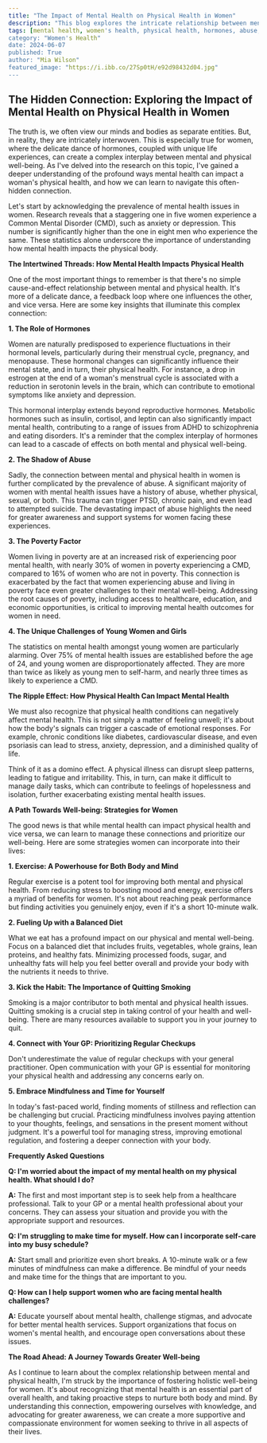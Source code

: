 ```yaml
---
title: "The Impact of Mental Health on Physical Health in Women"
description: "This blog explores the intricate relationship between mental and physical health in women, highlighting how mental health issues can impact physical well-being. It delves into factors like hormonal fluctuations, abuse, poverty, and the unique challenges faced by young women."
tags: [mental health, women's health, physical health, hormones, abuse, poverty, young women, well-being, self-care, stress, anxiety, depression]
category: "Women's Health"
date: 2024-06-07
published: True
author: "Mia Wilson"
featured_image: "https://i.ibb.co/27Sp0tH/e92d98432d04.jpg"
---
```


## The Hidden Connection:  Exploring the Impact of Mental Health on Physical Health in Women

The truth is, we often view our minds and bodies as separate entities.  But, in reality, they are intricately interwoven.  This is especially true for women, where the delicate dance of hormones, coupled with unique life experiences, can create a complex interplay between mental and physical well-being. As I've delved into the research on this topic, I've gained a deeper understanding of the profound ways mental health can impact a woman's physical health, and how we can learn to navigate this often-hidden connection. 

Let's start by acknowledging the prevalence of mental health issues in women. Research reveals that a staggering one in five women experience a Common Mental Disorder (CMD), such as anxiety or depression.  This number is significantly higher than the one in eight men who experience the same. These statistics alone underscore the importance of understanding how mental health impacts the physical body. 

**The Intertwined Threads: How Mental Health Impacts Physical Health**

One of the most important things to remember is that there's no simple cause-and-effect relationship between mental and physical health.  It's more of a delicate dance, a feedback loop where one influences the other, and vice versa.  Here are some key insights that illuminate this complex connection: 

**1. The Role of Hormones**

Women are naturally predisposed to experience fluctuations in their hormonal levels, particularly during their menstrual cycle, pregnancy, and menopause.  These hormonal changes can significantly influence their mental state, and in turn, their physical health.  For instance, a drop in estrogen at the end of a woman's menstrual cycle is associated with a reduction in serotonin levels in the brain, which can contribute to emotional symptoms like anxiety and depression. 

This hormonal interplay extends beyond reproductive hormones.  Metabolic hormones such as insulin, cortisol, and leptin can also significantly impact mental health, contributing to a range of issues from ADHD to schizophrenia and eating disorders.  It's a reminder that the complex interplay of hormones can lead to a cascade of effects on both mental and physical well-being. 

**2. The Shadow of Abuse**

Sadly, the connection between mental and physical health in women is further complicated by the prevalence of abuse.  A significant majority of women with mental health issues have a history of abuse, whether physical, sexual, or both.  This trauma can trigger PTSD, chronic pain, and even lead to attempted suicide.  The devastating impact of abuse highlights the need for greater awareness and support systems for women facing these experiences. 

**3. The Poverty Factor**

Women living in poverty are at an increased risk of experiencing poor mental health, with nearly 30% of women in poverty experiencing a CMD, compared to 16% of women who are not in poverty.  This connection is exacerbated by the fact that women experiencing abuse and living in poverty face even greater challenges to their mental well-being.  Addressing the root causes of poverty, including access to healthcare, education, and economic opportunities, is critical to improving mental health outcomes for women in need. 

**4.  The Unique Challenges of Young Women and Girls**

The statistics on mental health amongst young women are particularly alarming.  Over 75% of mental health issues are established before the age of 24, and young women are disproportionately affected.  They are more than twice as likely as young men to self-harm, and nearly three times as likely to experience a CMD. 

**The Ripple Effect: How Physical Health Can Impact Mental Health**

We must also recognize that physical health conditions can negatively affect mental health. This is not simply a matter of feeling unwell;  it's about how the body's signals can trigger a cascade of emotional responses.  For example, chronic conditions like diabetes, cardiovascular disease, and even psoriasis can lead to stress, anxiety, depression, and a diminished quality of life.

Think of it as a domino effect.  A physical illness can disrupt sleep patterns, leading to fatigue and irritability.  This, in turn, can make it difficult to manage daily tasks, which can contribute to feelings of hopelessness and isolation, further exacerbating existing mental health issues. 

**A Path Towards Well-being: Strategies for Women**

The good news is that while mental health can impact physical health and vice versa, we can learn to manage these connections and prioritize our well-being.  Here are some strategies women can incorporate into their lives: 

**1. Exercise:  A Powerhouse for Both Body and Mind**

Regular exercise is a potent tool for improving both mental and physical health.  From reducing stress to boosting mood and energy, exercise offers a myriad of benefits for women.  It's not about reaching peak performance but finding activities you genuinely enjoy, even if it's a short 10-minute walk.  

**2.  Fueling Up with a Balanced Diet**

What we eat has a profound impact on our physical and mental well-being.  Focus on a balanced diet that includes fruits, vegetables, whole grains, lean proteins, and healthy fats.  Minimizing processed foods, sugar, and unhealthy fats will help you feel better overall and provide your body with the nutrients it needs to thrive. 

**3.  Kick the Habit:  The Importance of Quitting Smoking**

Smoking is a major contributor to both mental and physical health issues.  Quitting smoking is a crucial step in taking control of your health and well-being.  There are many resources available to support you in your journey to quit. 

**4.  Connect with Your GP:  Prioritizing Regular Checkups**

Don't underestimate the value of regular checkups with your general practitioner.  Open communication with your GP is essential for monitoring your physical health and addressing any concerns early on.  

**5.  Embrace Mindfulness and Time for Yourself**

In today's fast-paced world, finding moments of stillness and reflection can be challenging but crucial.  Practicing mindfulness involves paying attention to your thoughts, feelings, and sensations in the present moment without judgment.  It's a powerful tool for managing stress, improving emotional regulation, and fostering a deeper connection with your body. 

**Frequently Asked Questions**

**Q:  I'm worried about the impact of my mental health on my physical health.  What should I do?**

**A:**  The first and most important step is to seek help from a healthcare professional.  Talk to your GP or a mental health professional about your concerns.  They can assess your situation and provide you with the appropriate support and resources. 

**Q:  I'm struggling to make time for myself.  How can I incorporate self-care into my busy schedule?**

**A:**  Start small and prioritize even short breaks.  A 10-minute walk or a few minutes of mindfulness can make a difference.  Be mindful of your needs and make time for the things that are important to you.

**Q:  How can I help support women who are facing mental health challenges?**

**A:**  Educate yourself about mental health,  challenge stigmas, and advocate for better mental health services.  Support organizations that focus on women's mental health, and encourage open conversations about these issues.

**The Road Ahead:  A Journey Towards Greater Well-being**

As I continue to learn about the complex relationship between mental and physical health, I'm struck by the importance of fostering holistic well-being for women.  It's about recognizing that mental health is an essential part of overall health, and taking proactive steps to nurture both body and mind.  By understanding this connection, empowering ourselves with knowledge, and advocating for greater awareness, we can create a more supportive and compassionate environment for women seeking to thrive in all aspects of their lives. 
